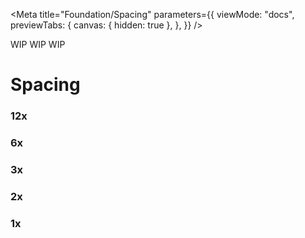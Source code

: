 
<Meta
  title="Foundation/Spacing"
  parameters={{
    viewMode: "docs",
    previewTabs: {
      canvas: { hidden: true },
    },
  }}
/>

WIP WIP WIP

# Spacing

### 12x

### 6x

### 3x

### 2x

### 1x
